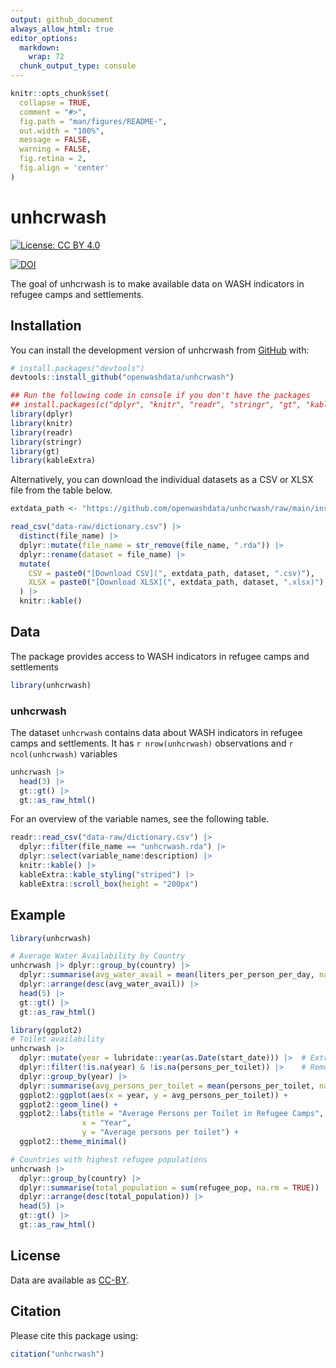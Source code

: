 ```yaml
---
output: github_document
always_allow_html: true
editor_options: 
  markdown: 
    wrap: 72
  chunk_output_type: console
---
```


<!-- README.md is generated from README.Rmd. Please edit that file -->

```r
knitr::opts_chunk$set(
  collapse = TRUE,
  comment = "#>",
  fig.path = "man/figures/README-",
  out.width = "100%",
  message = FALSE,
  warning = FALSE,
  fig.retina = 2,
  fig.align = 'center'
)
```

# unhcrwash

<!-- badges: start -->

[![License: CC BY
4.0](https://img.shields.io/badge/License-CC_BY_4.0-lightgrey.svg)](https://creativecommons.org/licenses/by/4.0/)

[![DOI](https://zenodo.org/badge/DOI/10.5281/zenodo.14185117.svg)](https://zenodo.org/doi/10.5281/zenodo.14185117)
<!-- badges: end -->

The goal of unhcrwash is to make available data on WASH indicators in refugee camps and settlements.

## Installation

You can install the development version of unhcrwash from
[GitHub](https://github.com/) with:

``` r
# install.packages("devtools")
devtools::install_github("openwashdata/unhcrwash")
```

```r
## Run the following code in console if you don't have the packages
## install.packages(c("dplyr", "knitr", "readr", "stringr", "gt", "kableExtra"))
library(dplyr)
library(knitr)
library(readr)
library(stringr)
library(gt)
library(kableExtra)
```

Alternatively, you can download the individual datasets as a CSV or XLSX
file from the table below.

```r

extdata_path <- "https://github.com/openwashdata/unhcrwash/raw/main/inst/extdata/"

read_csv("data-raw/dictionary.csv") |> 
  distinct(file_name) |> 
  dplyr::mutate(file_name = str_remove(file_name, ".rda")) |> 
  dplyr::rename(dataset = file_name) |> 
  mutate(
    CSV = paste0("[Download CSV](", extdata_path, dataset, ".csv)"),
    XLSX = paste0("[Download XLSX](", extdata_path, dataset, ".xlsx)")
  ) |> 
  knitr::kable()

```

## Data

The package provides access to WASH indicators in refugee camps and settlements 

```r
library(unhcrwash)
```

### unhcrwash

The dataset `unhcrwash` contains data about WASH indicators in refugee camps and settlements.
It has `r nrow(unhcrwash)` observations and `r ncol(unhcrwash)` variables

```r
unhcrwash |> 
  head(3) |> 
  gt::gt() |>
  gt::as_raw_html()
```

For an overview of the variable names, see the following table.

```r
readr::read_csv("data-raw/dictionary.csv") |>
  dplyr::filter(file_name == "unhcrwash.rda") |>
  dplyr::select(variable_name:description) |> 
  knitr::kable() |> 
  kableExtra::kable_styling("striped") |> 
  kableExtra::scroll_box(height = "200px")
```


## Example

```r
library(unhcrwash)

# Average Water Availability by Country 
unhcrwash |> dplyr::group_by(country) |> 
  dplyr::summarise(avg_water_avail = mean(liters_per_person_per_day, na.rm = TRUE)) |> 
  dplyr::arrange(desc(avg_water_avail)) |> 
  head(5) |> 
  gt::gt() |> 
  gt::as_raw_html()
```

```r
library(ggplot2)
# Toilet availability
unhcrwash |> 
  dplyr::mutate(year = lubridate::year(as.Date(start_date))) |>  # Extract year as whole number
  dplyr::filter(!is.na(year) & !is.na(persons_per_toilet)) |>    # Remove missing values
  dplyr::group_by(year) |> 
  dplyr::summarise(avg_persons_per_toilet = mean(persons_per_toilet, na.rm = TRUE)) |> 
  ggplot2::ggplot(aes(x = year, y = avg_persons_per_toilet)) +
  ggplot2::geom_line() +
  ggplot2::labs(title = "Average Persons per Toilet in Refugee Camps",
                x = "Year",
                y = "Average persons per toilet") +
  ggplot2::theme_minimal()
```

```r
# Countries with highest refugee populations
unhcrwash |> 
  dplyr::group_by(country) |> 
  dplyr::summarise(total_population = sum(refugee_pop, na.rm = TRUE)) |> 
  dplyr::arrange(desc(total_population)) |> 
  head(5) |> 
  gt::gt() |> 
  gt::as_raw_html()
```


## License

Data are available as
[CC-BY](https://github.com/openwashdata/unhcrwash/blob/main/LICENSE.md).

## Citation

Please cite this package using:

```r
citation("unhcrwash")
```
